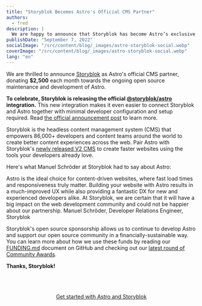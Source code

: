 ```yaml
---
title: "Storyblok Becomes Astro's Official CMS Partner"
authors:
  - fred
description: |
  We are happy to announce that Storyblok has become Astro’s exclusive CMS partner, donating $2,500 each month towards the ongoing open source maintenance and development of Astro.
publishDate: "September 7, 2022"
socialImage: "/src/content/blog/_images/astro-storyblok-social.webp"
coverImage: "/src/content/blog/_images/astro-storyblok-social.webp"
lang: "en"
---
```



We are thrilled to announce [Storyblok](https://www.storyblok.com/?utm_campaign=devex&utm_source=astro&utm_medium=blog) as Astro's official CMS partner, donating **$2,500** each month towards the ongoing open source maintenance and development of Astro.

**To celebrate, Storyblok is releasing the official [@storyblok/astro](https://www.storyblok.com/mp/announcing-storyblok-astro) integration.** This new integration makes it even easier to connect Storyblok and Astro together with minimal developer configuration and setup required. Read [the official announcement post](https://www.storyblok.com/mp/announcing-storyblok-astro) to learn more.

Storyblok is the headless content management system (CMS) that empowers 86,000+ developers and content teams around the world to create better content experiences across the web. Pair Astro with Storyblok's [newly released V2 CMS](https://www.storyblok.com/mp/v2) to create faster websites using the tools your developers already love.

Here's what Manuel Schröder at Storyblok had to say about Astro:

<Testimonial>
	<Icon slot="logo" name="logos/storyblok-icon" size="48" />
	<span slot="quote">
		Astro is the ideal choice for content-driven websites, where fast load times and responsiveness
		truly matter. Building your website with Astro results in a much-improved UX while also
		providing a fantastic DX for new and experienced developers alike. At Storyblok, we are certain
		that it will have a big impact on the web development community and could not be happier about
		our partnership.
	</span>
	<span slot="cite">Manuel Schröder, Developer Relations Engineer, Storyblok</span>
</Testimonial>

Storyblok's open source sponsorship allows us to continue to develop Astro and support our open source community in a financially-sustainable way. You can learn more about how we use these funds by reading our [FUNDING.md](https://github.com/withastro/.github/blob/main/FUNDING.md) document on GitHub and checking out our [latest round of Community Awards](/blog/contributor-awards-4/).

**Thanks, Storyblok!**

<div
	style="
    display: flex;
    justify-content: center;
    flex-direction: column;
    align-items: center;
    margin-top: 4rem;"
>
	<a class="button button-primary" href="https://www.storyblok.com/mp/announcing-storyblok-astro">
		<span>Get started with Astro and Storyblok</span>
	</a>
</div>
